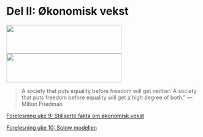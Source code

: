 <!--
---
output: html_notebook
---
-->
# Del II: Økonomisk vekst
<img id='grere' src="bilder/poverty.jpg" height="75px" width="300px" />
<img id='grede' src="bilder/growth.jpg" height="75px" width="300px" />

> A society that puts equality before freedom will get neither. A society that puts freedom before equality will get a high degree of both.” 
― Milton Friedman

[Forelesning uke 9: Stiliserte fakta om økonomisk vekst](presentasjoner/pres_del2.html)

[Forelesning uke 10: Solow modellen](presentasjoner/pres_del2.html#5)

<!--

[Forelesning uke 10: Solow-Modellen for økonomisk vekst]()

-->

